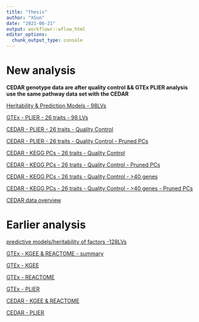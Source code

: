 ```yaml
---
title: "thesis"
author: "XSun"
date: "2021-06-21"
output: workflowr::wflow_html
editor_options:
  chunk_output_type: console
---
```


# New analysis 

**CEDAR genotype data are after quality control && GTEx PLIER analysis use the same pathway data set with the CEDAR**

[Heritability & Prediction Models - 98LVs](https://xsun1229.github.io/factor_analysis/train_98lvs.html)

[GTEx - PLIER - 26 traits - 98 LVs](https://xsun1229.github.io/factor_analysis/gtex_plier_d1k.html)

[CEDAR - PLIER - 26 traits - Quality Control](https://xsun1229.github.io/factor_analysis/cedar_plier_26_qc_d1k.html)

[CEDAR - PLIER - 26 traits - Quality Control - Pruned PCs](https://xsun1229.github.io/factor_analysis/cedar_plier_26_qc_d1k_pruned.html)

[CEDAR - KEGG PCs - 26 traits - Quality Control](https://xsun1229.github.io/factor_analysis/cedar_kegg_26_qc_d1k.html)

[CEDAR - KEGG PCs - 26 traits - Quality Control - Pruned PCs](https://xsun1229.github.io/factor_analysis/cedar_kegg_26_qc_d1k_pruned.html)

[CEDAR - KEGG PCs - 26 traits - Quality Control - >40 genes](https://xsun1229.github.io/factor_analysis/cedar_kegg_26_qc_d1k_40genes.html)

[CEDAR - KEGG PCs - 26 traits - Quality Control - >40 genes - Pruned PCs](https://xsun1229.github.io/factor_analysis/cedar_kegg_26_qc_d1k_40genes_pruned.html)

[CEDAR data overview](https://xsun1229.github.io/factor_analysis/CEDAR_data_process.html)

# Earlier analysis 
 
[predictive models/heritability of factors -128LVs](https://xsun1229.github.io/factor_analysis/variants_factors.html)

[GTEx - KGEE & REACTOME - summary ](https://xsun1229.github.io/factor_analysis/factor_traits_setting_compare.html)

[GTEx - KGEE](https://xsun1229.github.io/factor_analysis/kegg_pcs_factor_traits_regress_5_d1k.html)

[GTEx - REACTOME](https://xsun1229.github.io/factor_analysis/reactome_pcs_factor_traits_regress_5_d1k.html)

[GTEx - PLIER](https://xsun1229.github.io/factor_analysis/catalog_gwas_pliercanon_sep_ldclumping_r01d1000.html#results_-_pval__5e-8__3-step_ld_clumping_(r=01,_d=1mb)_association_test_covariants:_10_pcs_+_gtex:sequencing_platform,sequencing_protocol,sex_+_age)

[CEDAR - KGEE & REACTOME](https://xsun1229.github.io/factor_analysis/factor_traits_setting_compare_CEDAR_imputed.html)

[CEDAR - PLIER](https://xsun1229.github.io/factor_analysis/plier_CEDAR_imputed_sum.html)

